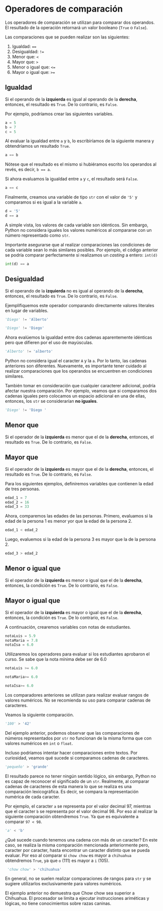 # Operadores de comparación

Los operadores de comparación se utilizan para comparar dos operandos. El resultado de la operación retornará un valor booleano (```True``` o ```False```).

Las comparaciones que se pueden realizar son las siguientes:

1. Igualdad: ```==```
2. Desigualdad: ```!=```
3. Menor que: ```<```
4. Mayor que: ```>```
5. Menor o igual que: ```<=```
6. Mayor o igual que: ```>=```

## Igualdad

Si el operando de la **izquierda** es igual al operando de la **derecha**, entonces, el resultado es ```True```. De lo contrario, es ```False```.

Por ejemplo, podríamos crear las siguientes variables.

```python
a = 5
b = 7
c = 5
```

Al evaluar la igualdad entre ```a``` y ```b```, lo escribiríamos de la siguiente manera y obtendríamos un resultado ```True```.

```python
a == b
```

::: {.callout-note}
Nótese que el resultado es el mismo si hubiéramos escrito los operandos al revés, es decir, ```b == a```.
:::

Si ahora evaluamos la igualdad entre ```a``` y ```c```, el resultado será ```False```.

```python
a == c
```

Finalmente, creamos una variable de tipo ```str``` con el valor de ```'5'``` y comparamos si es igual a la variable ```a```.

```python
d = '5'
d == a
```

A simple vista, los valores de cada variable son idénticos. Sin embargo, Python no considera iguales los valores numéricos al compararse con un número representado como ```str```.

::: {.callout-important}
Importante asegurarse que al realizar comparaciones las condiciones de cada variable sean lo más similares posibles. Por ejemplo, el código anterior se podría comparar perfectamente si realizamos un _casting_ a entero: ```int(d)```
:::

```python
int(d) == a
```

## Desigualdad

Si el operando de la **izquierda** no es igual al operando de la **derecha**, entonces, el resultado es ```True```. De lo contrario, es ```False```.

Ejemplifiquemos este operador comparando directamente valores literales en lugar de variables.

```python
'Diego' != 'Alberto'
```

```python
'Diego' != 'Diego'
```

Ahora evalúemos la igualdad entre dos cadenas aparentemente idénticas pero que difieren por el uso de mayúsculas.

```python
'Alberto' != 'alberto'
```

Python no considera igual el caracter ```A``` y la ```a```. Por lo tanto, las cadenas anteriores son diferentes. Nuevamente, es importante tener cuidado al realizar comparaciones que los operandos se encuentren en condiciones similares.

También tomar en consideración que cualquier caracterer adicional, podría afectar nuestra comparación. Por ejemplo, veamos que si comparamos dos cadenas iguales pero colocamos un espacio adicional en una de ellas, entonces, los ```str``` se considerarían **no iguales**.

```python
'Diego' != 'Diego '
```

## Menor que

Si el operador de la **izquierda** es menor que el de la **derecha**, entonces, el resultado es ```True```. De lo contrario, es ```False```.

## Mayor que

Si el operador de la **izquierda** es mayor que el de la **derecha**, entonces, el resultado es ```True```. De lo contrario, es ```False```.

Para los siguientes ejemplos, definiremos variables que contienen la edad de tres personas.

```python
edad_1 = 7
edad_2 = 16
edad_3 = 33
```

Ahora, comparemos las edades de las personas. Primero, evaluamos si la edad de la persona 1 es menor yor que la edad de la persona 2.

```python
edad_1 < edad_2
```

Luego, evaluemos si la edad de la persona 3 es mayor que la de la persona 2.

```python
edad_3 > edad_2
```

## Menor o igual que
Si el operador de la **izquierda** es menor o igual que el de la **derecha**, entonces, la condición es ```True```. De lo contrario, es ```False```.

## Mayor o igual que
Si el operador de la **izquierda** es mayor o igual que el de la **derecha**, entonces, la condición es ```True```. De lo contrario, es ```False```.

A continuación, crearemos variables con notas de estudiantes.

```python
notaLuis = 5.9
notaMaria = 7.8
notaIsa = 6.0
```

Utilizaremos los operadores para evaluar si los estudiantes aprobaron el curso. Se sabe que la nota mínima debe ser de 6.0

```python
notaLuis >= 6.0
```

```python
notaMaria>= 6.0
```

```python
notaIsa>= 6.0
```

::: {.callout-warning}
Los comparadores anteriores se utilizan para realizar evaluar rangos de valores numéricos. No se recomienda su uso para comparar cadenas de caracteres.
:::

Veamos la siguiente comparación.

```python
'100' > '42'
```

Del ejemplo anterior, podemos observar que las comparaciones de números representados por ```str``` no funcionan de la misma forma que con valores numéricos en ```int``` o ```float```.

Incluso podríamos intentar hacer comparaciones entre textos. Por curiosidad, veamos qué sucede si comparamos cadenas de caracteres.

```python
'pequeño' > 'grande'
```

El resultado parece no tener ningún sentido lógico, sin embargo, Python no es capaz de reconocer el significado de un ```str```. Realmente, al comparar cadenas de caracteres de esta manera lo que se realiza es una comparación lexicográfica. Es decir, se compara la representación numérica de cada caracter.

Por ejemplo, el caracter ```a``` se representa por el valor decimal 97, mientras que el caracter ```b``` se representa por el valor decimal 98. Por eso al realizar la siguiente comparación obtendremos ```True```. Ya que es equivalente a comparar ```97 < 98```.

```python
'a' < 'b'
```

¿Qué sucede cuando tenemos una cadena con más de un caracter? En este caso, se realiza la misma comparación mencionada anteriormente pero, caracter por caracter, hasta encontrar un caracter distinto que se pueda evaluar. Por eso al comparar si ```chow chow``` es mayor a ```chihuahua``` obtendremos ```True```, ya que ```o``` (111) es mayor a ```i``` (105).

```python
 'chow chow' > 'chihuahua'
```

:::: {.callout-warning}
En general, no se suelen realizar comparaciones de rangos para ```str``` y se sugiere utilizarlos exclusivamente para valores numéricos.
:::

::: {.callout-note}
El ejemplo anterior no demuestra que Chow chow sea superior a Chihuahua. El procesador se limita a ejecutar instrucciones ariméticas y lógicas, no tiene conocimientos sobre razas caninas.
:::